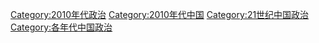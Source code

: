 [[Category:2010年代政治|Category:2010年代政治]]
[[Category:2010年代中国|Category:2010年代中国]]
[[Category:21世纪中国政治|Category:21世纪中国政治]]
[[Category:各年代中国政治|Category:各年代中国政治]]
